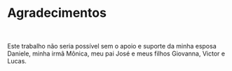 # Agradecimentos {-}

```{=latex}
\markboth{}{}
```

<br>

Este trabalho não seria possível sem o apoio e suporte da minha esposa Daniele, minha irmâ Mônica, meu pai José e meus filhos Giovanna, Victor e Lucas.

<br>
